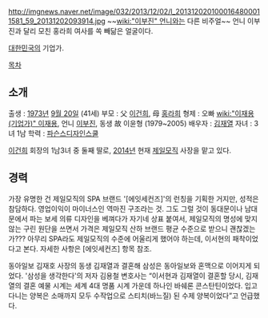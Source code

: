 http://imgnews.naver.net/image/032/2013/12/02/l_2013120201000164800011581_59_20131202093914.jpg
~~[[wiki:"이부진" 언니]]와는 다른 비주얼~~
언니 이부진과 달리 모친 홍라희 여사를 쏙 빼닮은 얼굴이다.

[[대한민국]]의 기업가.

[[목차]]
== 소개 ==
출생 : [[1973년]] [[9월 20일]] (41세)
부모 : 父 [[이건희]], 母 [[홍라희]]
형제 : 오빠 [[wiki:"이재용(기업가)" 이재용]], 언니 [[이부진]], 동생 故 이윤형 (1979~2005)
배우자 : [[김재열]] 
자녀 : 3녀 1남
학력 : [[파슨스디자인스쿨]]

[[이건희]] 회장의 1남3녀 중 둘째 딸로, [[2014년]] 현재 [[제일모직]] 사장을 맡고 있다.

== 경력 ==
가장 유명한 건 제일모직의 SPA 브랜드 '[에잇세컨즈]'의 런칭을 기획한 거지만, 성적은 참담하다. 영업이익이 마이너스인 역마진 구조라는 것. 그도 그럴 것이 동대문이나 남대문에서 파는 보세 의류 디자인을 베껴다가 자기네 상표 붙여서, 제일모직의 명성에 맞지 않는 구린 원단을 쓰면서 가격은 제일모직 산하 브랜드 평균 수준으로 받으니 괜찮겠는가??? 아무리 SPA라도 제일모직의 수준에 어울리게 했어야 하는데, 이서현의 패착이었다고 본다. 자세한 사항은 [에잇세컨즈] 항목 참조.

동아일보 김재호 사장의 동생 김재열과 결혼해 삼성은 동아일보와 혼맥으로 이어지게 되었다. '삼성을 생각한다'의 저자 김용철 변호사는 “이서현과 김재열이 결혼할 당시, 김재열의 결혼 예물 시계는 세계 4대 명품 시계 가운데 하나인 바쉐론 콘스탄틴이었다. 입고 다니는 양복은 소매까지 모두 수작업으로 스티치(바느질) 된 수제 양복이었다”고 언급했다.
